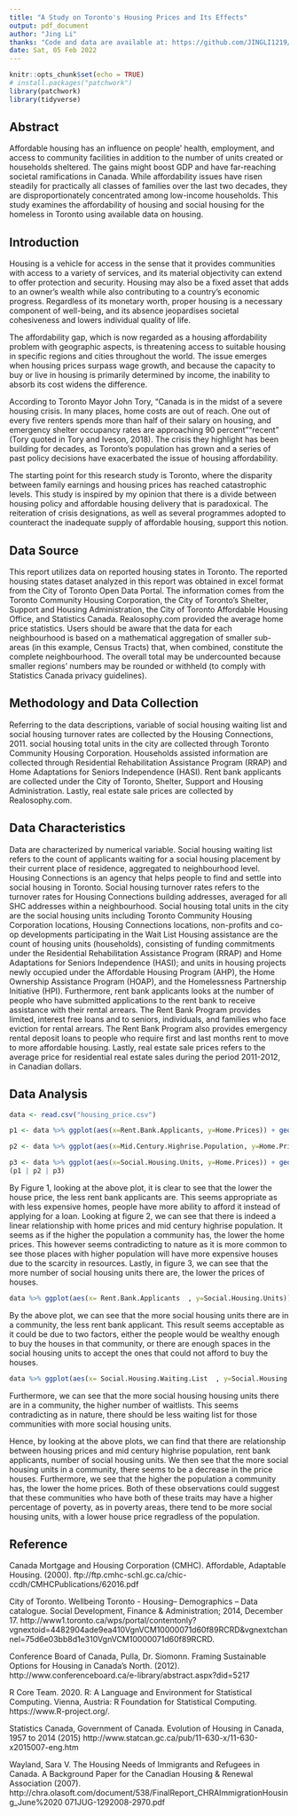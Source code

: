 ```yaml
---
title: "A Study on Toronto's Housing Prices and Its Effects"
output: pdf_document
author: "Jing Li"
thanks: "Code and data are available at: https://github.com/JINGLI1219/Toronto-s-Housing-Prices.git."
date: Sat, 05 Feb 2022
---
```


```r
knitr::opts_chunk$set(echo = TRUE)
# install.packages("patchwork")
library(patchwork)
library(tidyverse)
```

## Abstract

Affordable housing has an influence on people' health, employment, and access to community facilities in addition to the number of units created or households sheltered. The gains might boost GDP and have far-reaching societal ramifications in Canada. While affordability issues have risen steadily for practically all classes of families over the last two decades, they are disproportionately concentrated among low-income households. This study examines the affordability of housing and social housing for the homeless in Toronto using available data on housing.

## Introduction

Housing is a vehicle for access in the sense that it provides communities with access to a variety of services, and its material objectivity can extend to offer protection and security. Housing may also be a fixed asset that adds to an owner's wealth while also contributing to a country's economic progress. Regardless of its monetary worth, proper housing is a necessary component of well-being, and its absence jeopardises societal cohesiveness and lowers individual quality of life.

The affordability gap, which is now regarded as a housing affordability problem with geographic aspects, is threatening access to suitable housing in specific regions and cities throughout the world. The issue emerges when housing prices surpass wage growth, and because the capacity to buy or live in housing is primarily determined by income, the inability to absorb its cost widens the difference.

According to Toronto Mayor John Tory, "Canada is in the midst of a severe housing crisis. In many places, home costs are out of reach. One out of every five renters spends more than half of their salary on housing, and emergency shelter occupancy rates are approaching 90 percent ""recent" (Tory quoted in Tory and Iveson, 2018). The crisis they highlight has been building for decades, as Toronto's population has grown and a series of past policy decisions have exacerbated the issue of housing affordability.

The starting point for this research study is Toronto, where the disparity between family earnings and housing prices has reached catastrophic levels. This study is inspired by my opinion that there is a divide between housing policy and affordable housing delivery that is paradoxical. The reiteration of crisis designations, as well as several programmes adopted to counteract the inadequate supply of affordable housing, support this notion.

## Data Source

This report utilizes data on reported housing states in Toronto. The reported housing states dataset analyzed in this report was obtained in excel format from the City of Toronto Open Data Portal. The information comes from the Toronto Community Housing Corporation, the City of Toronto's Shelter, Support and Housing Administration, the City of Toronto Affordable Housing Office, and Statistics Canada. Realosophy.com provided the average home price statistics. Users should be aware that the data for each neighbourhood is based on a mathematical aggregation of smaller sub-areas (in this example, Census Tracts) that, when combined, constitute the complete neighbourhood. The overall total may be undercounted because smaller regions' numbers may be rounded or withheld (to comply with Statistics Canada privacy guidelines).

## Methodology and Data Collection

Referring to the data descriptions, variable of social housing waiting list and social housing turnover rates are collected by the Housing Connections, 2011. social housing total units in the city are collected through Toronto Community Housing Corporation. Households assisted information are collected through Residential Rehabilitation Assistance Program (RRAP) and Home Adaptations for Seniors Independence (HASI). Rent bank applicants are collected under the City of Toronto, Shelter, Support and Housing Administration. Lastly, real estate sale prices are collected by Realosophy.com.  

## Data Characteristics

Data are characterized by numerical variable. Social housing waiting list refers to the count of applicants waiting for a social housing placement by their current place of residence, aggregated to neighbourhood level. Housing Connections is an agency that helps people to find and settle into social housing in Toronto. Social housing turnover rates refers to the turnover rates for Housing Connections building addresses, averaged for all SHC addresses within a neighbourhood. Social housing total units in the city are the social housing units including Toronto Community Housing Corporation locations, Housing Connections locations, non-profits and co-op developments participating in the Wait List Housing assistance are the count of housing units (households), consisting of funding commitments under the Residential Rehabilitation Assistance Program (RRAP) and Home Adaptations for Seniors Independence (HASI); and units in housing projects newly occupied under the Affordable Housing Program (AHP), the Home Ownership Assistance Program (HOAP), and the Homelessness Partnership Initiative (HPI). Furthermore, rent bank applicants looks at the number of people who have submitted applications to the rent bank to receive assistance with their rental arrears. The Rent Bank Program provides limited, interest free loans and to seniors, individuals, and families who face eviction for rental arrears. The Rent Bank Program also provides emergency rental deposit loans to people who require first and last months rent to move to more affordable housing. Lastly, real estate sale prices refers to the average price for residential real estate sales during the period 2011-2012, in Canadian dollars. 

## Data Analysis

```r
data <- read.csv("housing_price.csv")
```


```r
p1 <- data %>% ggplot(aes(x=Rent.Bank.Applicants, y=Home.Prices)) + geom_point(alpha=0.7, color="thistle")

```

```r
p2 <- data %>% ggplot(aes(x=Mid.Century.Highrise.Population, y=Home.Prices)) + geom_point(alpha=0.7, color="thistle")
```

```r
p3 <- data %>% ggplot(aes(x=Social.Housing.Units, y=Home.Prices)) + geom_point(alpha=0.7, color="thistle")
(p1 | p2 | p3)
```
By Figure 1, looking at the above plot, it is clear to see that the lower the house price, the less rent bank applicants are. This seems appropriate as with less expensive homes, people have more ability to afford it instead of applying for a loan. Looking at figure 2, we can see that there is indeed a linear relationship with home prices and mid century highrise population. It seems as if the higher the population a community has, the lower the home prices. This however seems contradicting to nature as it is more common to see those places with higher population will have more expensive houses due to the scarcity in resources. Lastly, in figure 3, we can see that the more number of social housing units there are, the lower the prices of houses. 

```r
data %>% ggplot(aes(x= Rent.Bank.Applicants  , y=Social.Housing.Units)) + geom_point(alpha=0.7, color="thistle")
```
By the above plot, we can see that the more social housing units there are in a community, the less rent bank applicant. This result seems acceptable as it could be due to two factors, either the people would be wealthy enough to buy the houses in that community, or there are enough spaces in the social housing units to accept the ones that could not afford to buy the houses.

```r
data %>% ggplot(aes(x= Social.Housing.Waiting.List  , y=Social.Housing.Units)) + geom_point(alpha=0.7, color="thistle")
```
Furthermore, we can see that the more social housing housing units there are in a community, the higher number of waitlists. This seems contradicting as in nature, there should be less waiting list for those communities with more social housing units. 

Hence, by looking at the above plots, we can find that there are relationship between housing prices and mid century highrise population, rent bank applicants, number of social housing units. We then see that the more social housing units in a community, there seems to be a decrease in the price houses. Furthermore, we see that the higher the population a community has, the lower the home prices. Both of these observations could suggest that these communities who have both of these traits may have a higher percentage of poverty, as in poverty areas, there tend to be more social housing units, with a lower house price regradless of the population. 

## Reference

Canada Mortgage and Housing Corporation (CMHC). Affordable, Adaptable Housing. (2000). ftp://ftp.cmhc-schl.gc.ca/chic-ccdh/CMHCPublications/62016.pdf

City of Toronto. Wellbeing Toronto - Housing– Demographics – Data catalogue. Social Development, Finance & Administration; 2014, December 17. http://www1.toronto.ca/wps/portal/contentonly? vgnextoid=4482904ade9ea410VgnVCM10000071d60f89RCRD&vgnextchannel=75d6e03bb8d1e310VgnVCM10000071d60f89RCRD.

Conference Board of Canada, Pulla, Dr. Siomonn. Framing Sustainable Options for Housing in Canada’s North. (2012). http://www.conferenceboard.ca/e-library/abstract.aspx?did=5217

R Core Team. 2020. R: A Language and Environment for Statistical Computing. Vienna, Austria: R
Foundation for Statistical Computing. https://www.R-project.org/. 

Statistics Canada, Government of Canada. Evolution of Housing in Canada, 1957 to 2014 (2015) http://www.statcan.gc.ca/pub/11-630-x/11-630-x2015007-eng.htm


Wayland, Sara V. The Housing Needs of Immigrants and Refugees in Canada. A Background Paper for the Canadian Housing & Renewal Association (2007). http://chra.olasoft.com/document/538/FinalReport_CHRAImmigrationHousing_June%2020 071JUG-1292008-2970.pdf


 
